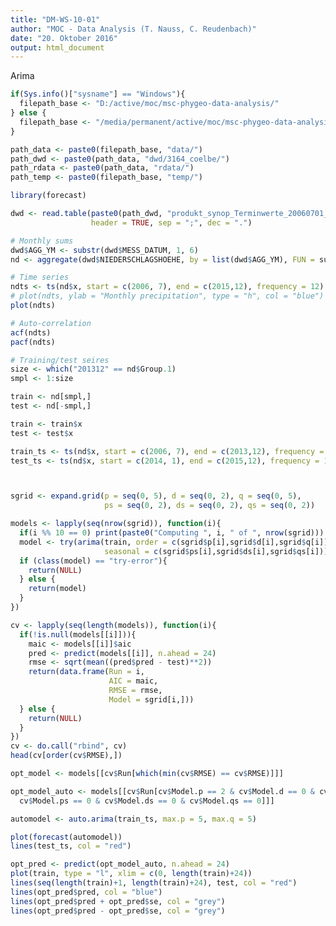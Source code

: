 ```yaml
---
title: "DM-WS-10-01"
author: "MOC - Data Analysis (T. Nauss, C. Reudenbach)"
date: "20. Oktober 2016"
output: html_document
---
```


Arima
```r
if(Sys.info()["sysname"] == "Windows"){
  filepath_base <- "D:/active/moc/msc-phygeo-data-analysis/"
} else {
  filepath_base <- "/media/permanent/active/moc/msc-phygeo-data-analysis/"
}

path_data <- paste0(filepath_base, "data/")
path_dwd <- paste0(path_data, "dwd/3164_coelbe/")
path_rdata <- paste0(path_data, "rdata/")
path_temp <- paste0(filepath_base, "temp/")

library(forecast)

dwd <- read.table(paste0(path_dwd, "produkt_synop_Terminwerte_20060701_20151231_03164.txt"),
                  header = TRUE, sep = ";", dec = ".")

# Monthly sums
dwd$AGG_YM <- substr(dwd$MESS_DATUM, 1, 6)
nd <- aggregate(dwd$NIEDERSCHLAGSHOEHE, by = list(dwd$AGG_YM), FUN = sum)

# Time series
ndts <- ts(nd$x, start = c(2006, 7), end = c(2015,12), frequency = 12)
# plot(ndts, ylab = "Monthly precipitation", type = "h", col = "blue")
plot(ndts)

# Auto-correlation
acf(ndts)
pacf(ndts)

# Training/test seires
size <- which("201312" == nd$Group.1)
smpl <- 1:size

train <- nd[smpl,]
test <- nd[-smpl,]

train <- train$x
test <- test$x

train_ts <- ts(nd$x, start = c(2006, 7), end = c(2013,12), frequency = 12)
test_ts <- ts(nd$x, start = c(2014, 1), end = c(2015,12), frequency = 12)



sgrid <- expand.grid(p = seq(0, 5), d = seq(0, 2), q = seq(0, 5),
                     ps = seq(0, 2), ds = seq(0, 2), qs = seq(0, 2))

models <- lapply(seq(nrow(sgrid)), function(i){
  if(i %% 10 == 0) print(paste0("Computing ", i, " of ", nrow(sgrid)))
  model <- try(arima(train, order = c(sgrid$p[i],sgrid$d[i],sgrid$q[i]), 
                     seasonal = c(sgrid$ps[i],sgrid$ds[i],sgrid$qs[i])))
  if (class(model) == "try-error"){
    return(NULL)
  } else {
    return(model)
  }
})

cv <- lapply(seq(length(models)), function(i){
  if(!is.null(models[[i]])){
    maic <- models[[i]]$aic
    pred <- predict(models[[i]], n.ahead = 24)
    rmse <- sqrt(mean((pred$pred - test)**2))
    return(data.frame(Run = i,
                      AIC = maic,
                      RMSE = rmse,
                      Model = sgrid[i,]))
  } else {
    return(NULL)
  }
})
cv <- do.call("rbind", cv)
head(cv[order(cv$RMSE),])

opt_model <- models[[cv$Run[which(min(cv$RMSE) == cv$RMSE)]]]

opt_model_auto <- models[[cv$Run[cv$Model.p == 2 & cv$Model.d == 0 & cv$Model.q == 2 &
  cv$Model.ps == 0 & cv$Model.ds == 0 & cv$Model.qs == 0]]]

automodel <- auto.arima(train_ts, max.p = 5, max.q = 5)

plot(forecast(automodel))
lines(test_ts, col = "red")

opt_pred <- predict(opt_model_auto, n.ahead = 24)
plot(train, type = "l", xlim = c(0, length(train)+24))
lines(seq(length(train)+1, length(train)+24), test, col = "red")
lines(opt_pred$pred, col = "blue")
lines(opt_pred$pred + opt_pred$se, col = "grey")
lines(opt_pred$pred - opt_pred$se, col = "grey")
```
